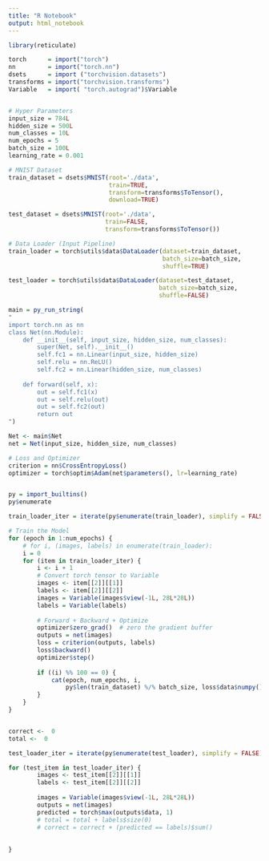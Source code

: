 ```yaml
---
title: "R Notebook"
output: html_notebook
---
```


```r
library(reticulate)

torch      = import("torch")
nn         = import("torch.nn") 
dsets      = import ("torchvision.datasets") 
transforms = import("torchvision.transforms")
Variable   = import( "torch.autograd")$Variable


# Hyper Parameters 
input_size = 784L
hidden_size = 500L
num_classes = 10L
num_epochs = 5
batch_size = 100L
learning_rate = 0.001
```


```r
# MNIST Dataset 
train_dataset = dsets$MNIST(root='./data', 
                            train=TRUE, 
                            transform=transforms$ToTensor(),  
                            download=TRUE)

test_dataset = dsets$MNIST(root='./data', 
                           train=FALSE, 
                           transform=transforms$ToTensor())

# Data Loader (Input Pipeline)
train_loader = torch$utils$data$DataLoader(dataset=train_dataset, 
                                           batch_size=batch_size, 
                                           shuffle=TRUE)

test_loader = torch$utils$data$DataLoader(dataset=test_dataset, 
                                          batch_size=batch_size, 
                                          shuffle=FALSE)

```


```r
main = py_run_string(
"
import torch.nn as nn
class Net(nn.Module):
    def __init__(self, input_size, hidden_size, num_classes):
        super(Net, self).__init__()
        self.fc1 = nn.Linear(input_size, hidden_size) 
        self.relu = nn.ReLU()
        self.fc2 = nn.Linear(hidden_size, num_classes)  
    
    def forward(self, x):
        out = self.fc1(x)
        out = self.relu(out)
        out = self.fc2(out)
        return out
")
```


```r
Net <- main$Net
net = Net(input_size, hidden_size, num_classes)

# Loss and Optimizer
criterion = nn$CrossEntropyLoss()  
optimizer = torch$optim$Adam(net$parameters(), lr=learning_rate)  


py = import_builtins()
py$enumerate

train_loader_iter = iterate(py$enumerate(train_loader), simplify = FALSE)

# Train the Model
for (epoch in 1:num_epochs) {
    # for i, (images, labels) in enumerate(train_loader):
    i = 0
    for (item in train_loader_iter) {
        i <- i + 1
        # Convert torch tensor to Variable
        images <- item[[2]][[1]]
        labels <- item[[2]][[2]]
        images = Variable(images$view(-1L, 28L*28L))
        labels = Variable(labels)
        
        # Forward + Backward + Optimize
        optimizer$zero_grad()  # zero the gradient buffer
        outputs = net(images)
        loss = criterion(outputs, labels)
        loss$backward()
        optimizer$step()
        
        if ((i) %% 100 == 0) {
            cat(epoch, num_epochs, i, 
                py$len(train_dataset) %/% batch_size, loss$data$numpy(), "\n")
        }
    }
}



```


```r
correct <-  0
total <-  0

test_loader_iter = iterate(py$enumerate(test_loader), simplify = FALSE)

for (test_item in test_loader_iter) {
        images <- test_item[[2]][[1]]
        labels <- test_item[[2]][[2]]
        
        images = Variable(images$view(-1L, 28L*28L))
        outputs = net(images)
        predicted = torch$max(outputs$data, 1)
        # total = total + labels$size(0)
        # correct = correct + (predicted == labels)$sum()        
        
    
}
```

